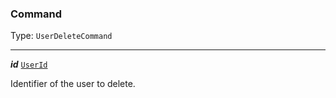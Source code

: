 


### Command

Type: `UserDeleteCommand`

---

***id*** [`UserId`](#userid)

Identifier of the user to delete.


